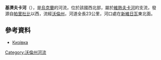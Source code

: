 '''基濟夫卡河'''（{{lang-uk|Кизівка}}），是[[烏克蘭|烏克蘭]]的河流，位於該國西北部，屬於[[維熱夫卡河|維熱夫卡河]]的支流，發源自[[帕里杜比|帕里杜比]]以西，流經[[沃倫州|沃倫州]]，河道全長23公里，河口處在[[新維日瓦|新維日瓦]]東北面。

==參考資料==
* [http://wikimapia.org/23079539/uk/Вилка-так-називають-місце-впадання-річки-Кизівка-в-річку-Вижівку Кизівка]

{{DEFAULTSORT:Кизівка}}
[[Category:沃倫州河流|Category:沃倫州河流]]


{{Ukraine-river-stub}}